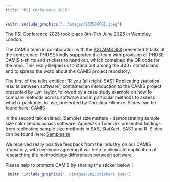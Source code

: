 ```yaml
---
title: "PSI Conference 2025"
---
```


```r
knitr::include_graphics("../images/202506PSI.jpeg") 
```

The PSI Conference 2025 took place 8th-11th June 2025 in Wembley, London.

The CAMIS team in collaboration with the [PSI AIMS SIG](https://psiaims.github.io/website/) presented 2 talks at the conference. PHUSE kindly supported the team with provision of PHUSE CAMIS t-shirts and stickers to hand out, which contained the QR code for the repo. This really helped us to stand out among the 400+ statisticians and to spread the word about the CAMIS project repository.

The first of the talks entitled: "R you (all) right, SAS? Replicating statistical results between software", contained an introduction to the CAMIS project presented by Lyn Taylor, followed by a case study example on how to compare methods across software and in particular methods to assess which r packages to use, presented by Christina Fillmore. Slides can be found here: [CAMIS](../non_website_content/conferences/2025/202506_PSI_Christina_lyn.pptx)

In the second talk entitled: (Sample) size matters - demonstrating sample size calculations across software, Agnieszka Tomczyk presented findings from replicating sample size methods in SAS, StatXact, EAST and R. Slides can be found here: [Samplesize](../non_website_content/conferences/2025/202506_PSI_Agnieszka_Tomczyk.pptx)

We received really positive feedback from the industry on our CAMIS repository, with everyone agreeing it will help to eliminate duplication of researching the methodology differences between software.

Please help to promote CAMIS by sharing the sticker below !

```r
 knitr::include_graphics("../images/2025stickers.jpeg")
```
